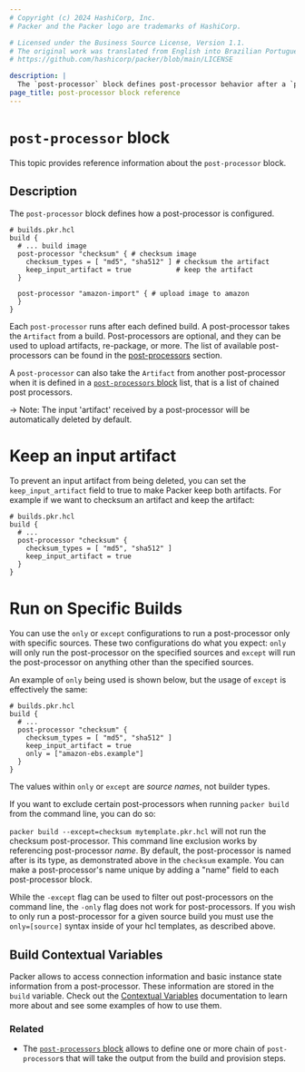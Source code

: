 ```yaml
---
# Copyright (c) 2024 HashiCorp, Inc.
# Packer and the Packer logo are trademarks of HashiCorp.

# Licensed under the Business Source License, Version 1.1.
# The original work was translated from English into Brazilian Portuguese.
# https://github.com/hashicorp/packer/blob/main/LICENSE

description: |
  The `post-processor` block defines post-processor behavior after a `packer build` command. Learn how to configure `post-processor` blocks in your Packer templates.
page_title: post-processor block reference
---
```


# `post-processor` block

This topic provides reference information about the `post-processor` block.

## Description

The `post-processor` block defines how a post-processor is configured.

```hcl
# builds.pkr.hcl
build {
  # ... build image
  post-processor "checksum" { # checksum image
    checksum_types = [ "md5", "sha512" ] # checksum the artifact
    keep_input_artifact = true           # keep the artifact
  }

  post-processor "amazon-import" { # upload image to amazon
  }
}
```

Each `post-processor` runs after each defined build. A post-processor takes the
`Artifact` from a build. Post-processors are optional, and they can be used to
upload artifacts, re-package, or more. The list of available post-processors
can be found in the [post-processors](/packer/docs/post-processors) section.

A `post-processor` can also take the `Artifact` from another post-processor
when it is defined in a [`post-processors`
block](/packer/docs/templates/hcl_templates/blocks/build/post-processor) list, that is a list of
chained post processors.

-> Note: The input 'artifact' received by a post-processor will be automatically
deleted by default.

# Keep an input artifact

To prevent an input artifact from being deleted, you can set the
`keep_input_artifact` field to true to make Packer keep both artifacts. For
example if we want to checksum an artifact and keep the artifact:

```hcl
# builds.pkr.hcl
build {
  # ...
  post-processor "checksum" {
    checksum_types = [ "md5", "sha512" ]
    keep_input_artifact = true
  }
}
```

# Run on Specific Builds

You can use the `only` or `except` configurations to run a post-processor only
with specific sources. These two configurations do what you expect: `only` will
only run the post-processor on the specified sources and `except` will run the
post-processor on anything other than the specified sources.

An example of `only` being used is shown below, but the usage of `except` is
effectively the same:

```hcl
# builds.pkr.hcl
build {
  # ...
  post-processor "checksum" {
    checksum_types = [ "md5", "sha512" ]
    keep_input_artifact = true
    only = ["amazon-ebs.example"]
  }
}
```

The values within `only` or `except` are _source names_, not builder types.

If you want to exclude certain post-processors when running `packer build`
from the command line, you can do so:

`packer build --except=checksum mytemplate.pkr.hcl` will not run the checksum
post-processor. This command line exclusion works by referencing post-processor
_name_. By default, the post-processor is named after is its type, as
demonstrated above in the `checksum` example. You can make a post-processor's
name unique by adding a "name" field to each post-processor block.

While the `-except` flag can be used to filter out post-processors on the
command line, the `-only` flag does not work for post-processors. If you wish
to only run a post-processor for a given source build  you must use the
`only=[source]` syntax inside of your hcl templates, as described above.


## Build Contextual Variables

Packer allows to access connection information and basic instance state
information from a post-processor. These information are stored in the `build`
variable. Check out the [Contextual
Variables](/packer/docs/templates/hcl_templates/contextual-variables) documentation to learn more
about and see some examples of how to use them.

### Related

- The [`post-processors` block](/packer/docs/templates/hcl_templates/blocks/build/post-processors)
  allows to define one or more chain of `post-processor`s that will take the
  output from the build and provision steps.
